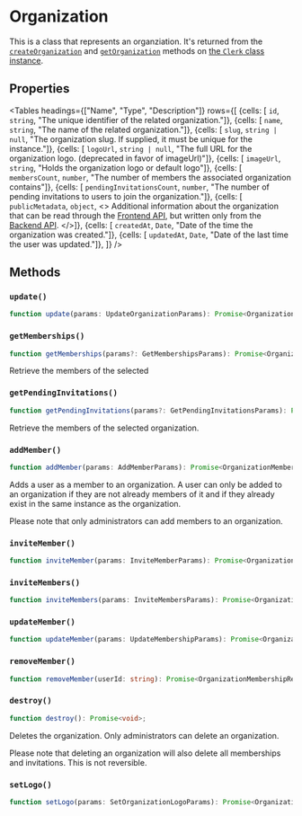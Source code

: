 
# Organization

This is a class that represents an organziation. It's returned from the [`createOrganization`](TODO) and [`getOrganization`](TODO) 
methods on [the `Clerk` class instance](TODO).

## Properties

<Tables
  headings={["Name", "Type", "Description"]}
  rows={[
  {cells: [ <code>id</code>, <code>string</code>, "The unique identifier of the related organization."]},
  {cells: [ <code>name</code>, <code>string</code>, "The name of the related organization."]},
  {cells: [ <code>slug</code>, <code>string | null</code>, "The organization slug. If supplied, it must be unique for the instance."]},
  {cells: [ <code>logoUrl</code>, <code>string | null</code>, "The full URL for the organization logo. (deprecated in favor of imageUrl)"]},
  {cells: [ <code>imageUrl</code>, <code>string</code>, "Holds the organization logo or default logo"]},
  {cells: [ <code>membersCount</code>, <code>number</code>, "The number of members the associated organization contains"]},
  {cells: [ <code>pendingInvitationsCount</code>, <code>number</code>, "The number of pending invitations to users to join the organization."]},
  {cells: [ <code>publicMetadata</code>, <code>object</code>, <>
  Additional information about the organization that can be read through the <a href="https://reference.clerk.dev/reference/frontend-api-reference">Frontend API</a>, but written only from the <a href="https://clerk.com/docs/reference/backend-api">Backend API</a>.
  </>]},
  {cells: [ <code>createdAt</code>, <code>Date</code>, "Date of the time the organization was created."]},
  {cells: [ <code>updatedAt</code>, <code>Date</code>, "Date of the last time the user was updated."]},
  ]}
/>

## Methods


### `update()`



```typescript
function update(params: UpdateOrganizationParams): Promise<OrganizationResource>;
```

### `getMemberships()`

```typescript
function getMemberships(params?: GetMembershipsParams): Promise<OrganizationMembershipResource[]>;
```

Retrieve the members of the selected 

### `getPendingInvitations()`

```typescript
function getPendingInvitations(params?: GetPendingInvitationsParams): Promise<OrganizationInvitationResource[]>;
```

Retrieve the members of the selected organization.

### `addMember()`

```typescript
function addMember(params: AddMemberParams): Promise<OrganizationMembershipResource>;
```

Adds a user as a member to an organization. A user can only be added to an organization if they are not already members of it and if they already exist in the same instance as the organization.

Please note that only administrators can add members to an organization.

### `inviteMember()`



```typescript
function inviteMember(params: InviteMemberParams): Promise<OrganizationInvitationResource>;
```

### `inviteMembers()`



```typescript
function inviteMembers(params: InviteMembersParams): Promise<OrganizationInvitationResource[]>;
```

### `updateMember()`



```typescript
function updateMember(params: UpdateMembershipParams): Promise<OrganizationMembershipResource>;
```

### `removeMember()`



```typescript
function removeMember(userId: string): Promise<OrganizationMembershipResource>;
```


### `destroy()`

```typescript
function destroy(): Promise<void>;
```

Deletes the organization. Only administrators can delete an organization.

Please note that deleting an organization will also delete all memberships and invitations. This is not reversible.

### `setLogo()`

```typescript
function setLogo(params: SetOrganizationLogoParams): Promise<OrganizationResource>;
```
